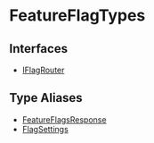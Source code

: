 
# FeatureFlagTypes

## Interfaces

- [IFlagRouter](../../FeatureFlagTypes/interfaces/types.FeatureFlagTypes.IFlagRouter.mdx)

## Type Aliases

- [FeatureFlagsResponse](../../FeatureFlagTypes/types/types.FeatureFlagTypes.FeatureFlagsResponse.mdx)
- [FlagSettings](../../FeatureFlagTypes/types/types.FeatureFlagTypes.FlagSettings.mdx)
